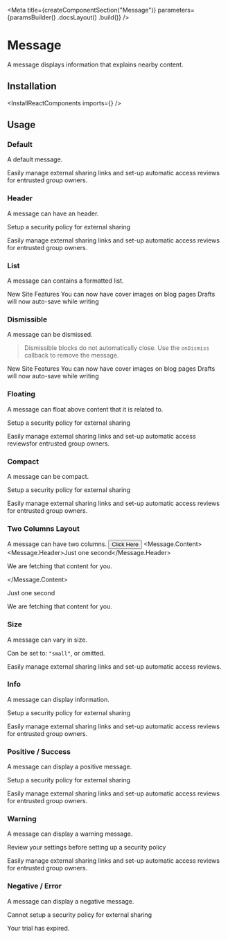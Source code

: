 
<Meta
    title={createComponentSection("Message")}
    parameters={paramsBuilder()
        .docsLayout(<ReactComponentsLayout semanticPath="/collections/message" />)
        .build()}
/>

# Message

A message displays information that explains nearby content.

## Installation

<InstallReactComponents imports={<Imports />} />

## Usage

### Default

A default message.

<Preview>
    <Story name="default">
        <Message>
            Easily manage external sharing links and set-up automatic access reviews for entrusted group owners.
        </Message>
    </Story>
</Preview>

### Header

A message can have an header.

<Preview>
    <Story name="header">
        <Message>
            <Message.Header>Setup a security policy for external sharing</Message.Header>
            <p>Easily manage external sharing links and set-up automatic access reviews for entrusted group owners.</p>
        </Message>
    </Story>
</Preview>

### List

A message can contains a formatted list.

<Preview>
    <Story name="list">
        <Message>
            <Message.Header>New Site Features</Message.Header>
            <Message.List>
                <Message.Item>You can now have cover images on blog pages</Message.Item>
                <Message.Item>Drafts will now auto-save while writing</Message.Item>
            </Message.List>
        </Message>
    </Story>
</Preview>

### Dismissible

A message can be dismissed.

>Dismissible blocks do not automatically close. Use the `onDismiss` callback to remove the message.

<Preview>
    <Story name="dismissible">
        <Message onDismiss={noop}>
            <Message.Header>New Site Features</Message.Header>
            <Message.List>
                <Message.Item>You can now have cover images on blog pages</Message.Item>
                <Message.Item>Drafts will now auto-save while writing</Message.Item>
            </Message.List>
        </Message>
    </Story>
</Preview>

### Floating

A message can float above content that it is related to.

<Preview>
    <Story name="floating">
        <Message floating>
            <Message.Header>Setup a security policy for external sharing</Message.Header>
            <p>Easily manage external sharing links and set-up automatic access reviewsfor entrusted group owners.</p>
        </Message>
    </Story>
</Preview>

### Compact

A message can be compact.

<Preview>
    <Story name="compact">
        <Message compact>
            <Message.Header>Setup a security policy for external sharing</Message.Header>
            <p>Easily manage external sharing links and set-up automatic access reviews for entrusted group owners.</p>
        </Message>
    </Story>
</Preview>

### Two Columns Layout

A message can have two columns.
<Preview>
    <Story name="left aligned">
        <Message columns>
            <Button>Click Here</Button>
            <Message.Content>
                <Message.Header>Just one second</Message.Header>
                <p>We are fetching that content for you.</p>
            </Message.Content>
        </Message>
    </Story>
</Preview>

<Preview>
    <Story name="right aligned">
        <Message columns>
            <Message.Content>
                <Message.Header>Just one second</Message.Header>
                <p>We are fetching that content for you.</p>
            </Message.Content>
            <InfoIcon size="massive" />
        </Message>
    </Story>
</Preview>

### Size

A message can vary in size.

Can be set to: `"small"`, or omitted.

<Preview>
    <Story name="size">
        <Message size="small">
            Easily manage external sharing links and set-up automatic access reviews.
        </Message>
    </Story>
</Preview>

### Info

A message can display information.

<Preview>
    <Story name="info">
        <Message info>
            <Message.Header>Setup a security policy for external sharing</Message.Header>
            <p>Easily manage external sharing links and set-up automatic access reviews for entrusted group owners.</p>
        </Message>
    </Story>
</Preview>

### Positive / Success

A message can display a positive message.

<Preview>
    <Story name="positive success">
        <Message positive>
            <Message.Header>Setup a security policy for external sharing</Message.Header>
            <p>Easily manage external sharing links and set-up automatic access reviews for entrusted group owners.</p>
        </Message>
    </Story>
</Preview>

### Warning

A message can display a warning message.

<Preview>
    <Story name="warning">
        <Message warning>
            <Message.Header>Review your settings before setting up a security policy</Message.Header>
            <p>Easily manage external sharing links and set-up automatic access reviews for entrusted group owners.</p>
        </Message>
    </Story>
</Preview>

### Negative / Error

A message can display a negative message.

<Preview>
    <Story name="negative error">
        <Message negative>
            <Message.Header>Cannot setup a security policy for external sharing</Message.Header>
            <p>Your trial has expired.</p>
        </Message>
    </Story>
</Preview>
